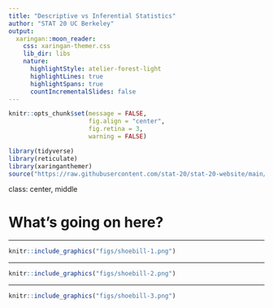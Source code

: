 ```yaml
---
title: "Descriptive vs Inferential Statistics"
author: "STAT 20 UC Berkeley"
output:
  xaringan::moon_reader:
    css: xaringan-themer.css
    lib_dir: libs
    nature:
      highlightStyle: atelier-forest-light
      highlightLines: true
      highlightSpans: true
      countIncrementalSlides: false
---
```


```r
knitr::opts_chunk$set(message = FALSE, 
                      fig.align = "center",
                      fig.retina = 3,
                      warning = FALSE)

library(tidyverse)
library(reticulate)
library(xaringanthemer)
source("https://raw.githubusercontent.com/stat-20/stat-20-website/main/xaringan-theme.R")
```

class: center, middle

# What's going on here?

---

```r
knitr::include_graphics("figs/shoebill-1.png")
```


---

```r
knitr::include_graphics("figs/shoebill-2.png")
```


---

```r
knitr::include_graphics("figs/shoebill-3.png")
```